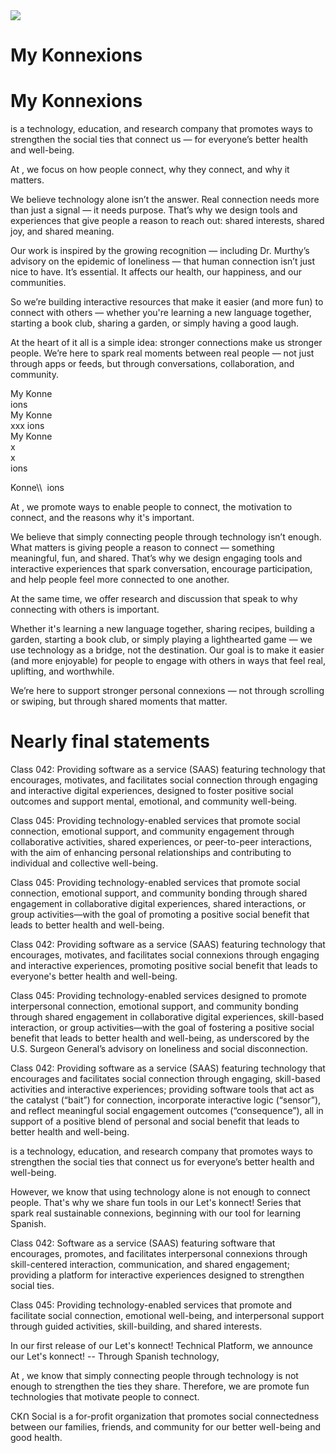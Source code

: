 
<div className="tc">
  <img src="/img/transistor-boy-and-girl-drawing-at-the-childrens-table.png" />
</div>

<h1 className="tc brand-red fz-5-1200 fz-4-800 fz-3-600 fz-5X">My <span className="brand">K</span>onne<span className="brand">x</span>ions</h1>

<h1 className="tc brand-red fz-5-1200 fz-4-800 fz-3-600 fz-5X">My <span className="brand">K</span>onne<span className="brand">x</span>ions</h1>

<MyKonnexionsTitle lineHeight={1.5}/>

is a technology, education, and research company that promotes ways to strengthen the social ties that connect us — for everyone’s better health and well-being.

At <MyKonnexionsTitle />, we focus on how people connect, why they connect, and why it matters.

We believe technology alone isn’t the answer. Real connection needs more than just a signal — it needs purpose. That’s why we design tools and experiences that give people a reason to reach out: shared interests, shared joy, and shared meaning.

Our work is inspired by the growing recognition — including Dr. Murthy’s advisory on the epidemic of loneliness — that human connection isn’t just nice to have. It’s essential. It affects our health, our happiness, and our communities.

So we’re building interactive resources that make it easier (and more fun) to connect with others — whether you're learning a new language together, starting a book club, sharing a garden, or simply having a good laugh.

At the heart of it all is a simple idea: stronger connections make us stronger people. We’re here to spark real moments between real people — not just through apps or feeds, but through conversations, collaboration, and community.

<div className="dn">

<div className="flex flex-row f1 b" style={{lineHeight: '1em'}}>
  <div className="mh0 ph0 moon-gray f2X">My Konne</div>
  <MyKonnexionsSlash />
  <div className="ml3X pl2X mh0X ph0 o-20">ions</div>
</div>

<div className="ba konnexionsX flex flex-row f1 redX b" style={{lineHeight: '1em'}}>
  <div className="mh0 ph0 o-20 f2X">My Konne</div>
  <MyKonnexionsSlash />
  <div className="ml3 pl2X mh0X ph0 o-20">xxx ions</div>
</div>


<div className="konnexionsX flex flex-row f1 redX b">
  <div className="mh0 ph0 o-20 f2X">My Konne</div>
  <div className="flex flex-row relative">
    <div className="transparent mr1">x</div>
    <div className="konnexion-slash absolute">x</div>
  </div>
  <div className="ml3X pl2X mh0 ph0 o-20">ions</div>
</div>

<span class="konnexions">Konne<span class="konnex"><span class="slash-wrapper"><span class="slash-one">\\</span><span class="slash-two">\\</span></span></span>&nbsp;&nbsp;ions</span>

At <MyKonnexionsTitle /> , we promote ways to enable people to connect, the motivation to connect, and the reasons why it's important.

We believe that simply connecting people through technology isn’t enough. What matters is giving people a reason to connect — something meaningful, fun, and shared. That’s why we design engaging tools and interactive experiences that spark conversation, encourage participation, and help people feel more connected to one another.

At the same time, we offer research and discussion that speak to why connecting with others is important.

Whether it's learning a new language together, sharing recipes, building a garden, starting a book club, or simply playing a lighthearted game — we use technology as a bridge, not the destination. Our goal is to make it easier (and more enjoyable) for people to engage with others in ways that feel real, uplifting, and worthwhile.

We’re here to support stronger personal connexions — not through scrolling or swiping, but through shared moments that matter.
</div>

<MdxEngageSpanish />

<div className="height-20"></div>

<div className="dn">

# Nearly final statements

Class 042: Providing software as a service (SAAS) featuring technology that encourages, motivates, and facilitates social connection through engaging and interactive digital experiences, designed to foster positive social outcomes and support mental, emotional, and community well-being.

Class 045: Providing technology-enabled services that promote social connection, emotional support, and community engagement through collaborative activities, shared experiences, or peer-to-peer interactions, with the aim of enhancing personal relationships and contributing to individual and collective well-being.

</div>

<div className="dn">
Class 045: Providing technology-enabled services that promote social connection, emotional support, and community bonding through shared engagement in collaborative digital experiences, shared interactions, or group activities—with the goal of promoting a positive social benefit that leads to better health and well-being.

Class 042: Providing software as a service (SAAS) featuring technology that encourages, motivates, and facilitates social connexions through engaging and interactive experiences, promoting positive social benefit that leads to everyone's better health and well-being.

Class 045: Providing technology-enabled services designed to promote interpersonal connection, emotional support, and community bonding through shared engagement in collaborative digital experiences, skill-based interaction, or group activities—with the goal of fostering a positive social benefit that leads to better health and well-being, as underscored by the U.S. Surgeon General’s advisory on loneliness and social disconnection.

Class 042: Providing software as a service (SAAS) featuring technology that encourages and facilitates social connection through engaging, skill-based activities and interactive experiences; providing software tools that act as the catalyst (“bait”) for connection, incorporate interactive logic (“sensor”), and reflect meaningful social engagement outcomes (“consequence”), all in support of a positive blend of personal and social benefit that leads to better health and well-being.

<MyKonnexionsTitle /> is a technology, education, and research company that promotes ways to strengthen the social ties that connect us for everyone’s better health and well-being.

However, we know that using technology alone is not enough to connect people. That's why we share fun tools in our Let's konnect! Series that spark real sustainable connexions, beginning with our tool for learning Spanish.

Class 042: Software as a service (SAAS) featuring software that encourages, promotes, and facilitates interpersonal connexions through skill-centered interaction, communication, and shared engagement; providing a platform for interactive experiences designed to strengthen social ties.

Class 045: Providing technology-enabled services that promote and facilitate social connection, emotional well-being, and interpersonal support through guided activities, skill-building, and shared interests.

In our first release of our Let's konnect! Technical Platform, we announce our Let's konnect! -- Through Spanish technology,

At <MyKonnexionsTitle />, we know that simply connecting people through technology is not enough to strengthen the ties they share. Therefore, we are promote fun technologies that motivate people to connect.

<span className="brand">CK</span>Ո Social is a for-profit organization that promotes social connectedness between our families, friends, and community for our better well-being and good health.
</div>


